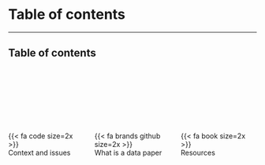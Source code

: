 # Table of contents

---

## Table of contents

<br>
<br>
<br>
<br>
<br>
<br>

:::: { .columns }

::: { .column .center width="33%"}
{{< fa code size=2x >}}
<br>
Context and issues
:::

::: { .column .center width="33%"}
{{< fa brands github size=2x >}}
<br>
What is a data paper
:::

::: { .column .center width="33%"}
{{< fa book size=2x >}}
<br>
Resources
:::

::::
